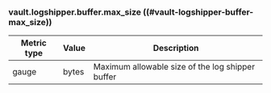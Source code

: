 ### vault.logshipper.buffer.max_size ((#vault-logshipper-buffer-max_size))

Metric type | Value | Description
----------- | ----- | -----------
gauge       | bytes | Maximum allowable size of the log shipper buffer